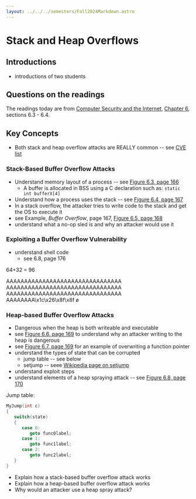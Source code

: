```yaml
---
layout: ../../../semesters/Fall2024Markdown.astro
---
```


# Stack and Heap Overflows

## Introductions

- introductions of two students

## Questions on the readings

The readings today are from
[Computer Security and the Internet](https://people.scs.carleton.ca/~paulv/toolsjewels.html]),
[Chapter 6](https://people.scs.carleton.ca/~paulv/toolsjewels/TJrev1/ch6-rev1.pdf),
sections 6.3 - 6.4.

## Key Concepts

- Both stack and heap overflow attacks are REALLY common -- see
  [CVE list](https://www.cvedetails.com/vulnerability-list/opov-1/overflow.html)

### Stack-Based Buffer Overflow Attacks

- Understand memory layout of a process -- see
  [Figure 6.3, page 166](https://people.scs.carleton.ca/~paulv/toolsjewels/TJrev1/ch6-rev1.pdf)
  - A buffer is allocated in BSS using a C declaration such as:
    `static int bufferX[4]`
- Understand how a process uses the stack -- see
  [Figure 6.4, page 167](https://people.scs.carleton.ca/~paulv/toolsjewels/TJrev1/ch6-rev1.pdf)
- In a stack overflow, the attacker tries to write code to the stack and get the
  OS to execute it
- see Example, _Buffer Overflow_, page 167,
  [Figure 6.5, page 168](https://people.scs.carleton.ca/~paulv/toolsjewels/TJrev1/ch6-rev1.pdf)
- understand what a no-op sled is and why an attacker would use it

### Exploiting a Buffer Overflow Vulnerability

- understand shell code
  - see 6.8, page 176

64+32 = 96

AAAAAAAAAAAAAAAAAAAAAAAAAAAAAAAA AAAAAAAAAAAAAAAAAAAAAAAAAAAAAAAA
AAAAAAAAAAAAAAAAAAAAAAAAAAAAAAAA AAAAAAAA\x1c\x26\x8f\x8f ø

### Heap-based Buffer Overflow Attacks

- Dangerous when the heap is both writeable and executable
- see
  [Figure 6.6, page 169](https://people.scs.carleton.ca/~paulv/toolsjewels/TJrev1/ch6-rev1.pdf)
  to understand why an attacker writing to the heap is dangerous
- see
  [Figure 6.7, page 169](https://people.scs.carleton.ca/~paulv/toolsjewels/TJrev1/ch6-rev1.pdf)
  for an example of overwriting a function pointer
- understand the types of state that can be corrupted
  - jump table -- see below
  - setjump -- seee
    [Wikipedia page on setjump](https://en.wikipedia.org/wiki/Setjmp.h)
- understand exploit steps
- understand elements of a heap spraying attack -- see
  [Figure 6.8, page 170](https://people.scs.carleton.ca/~paulv/toolsjewels/TJrev1/ch6-rev1.pdf)

Jump table:

```c
MyJump(int c)
{
   switch(state)
   {
      case 0:
         goto func0label;
      case 1:
         goto func1label;
      case 2:
         goto func2label;
   }
}
```

- Explain how a stack-based buffer overflow attack works
- Explain how a heap-based buffer overflow attack works
- Why would an attacker use a heap spray attack?
